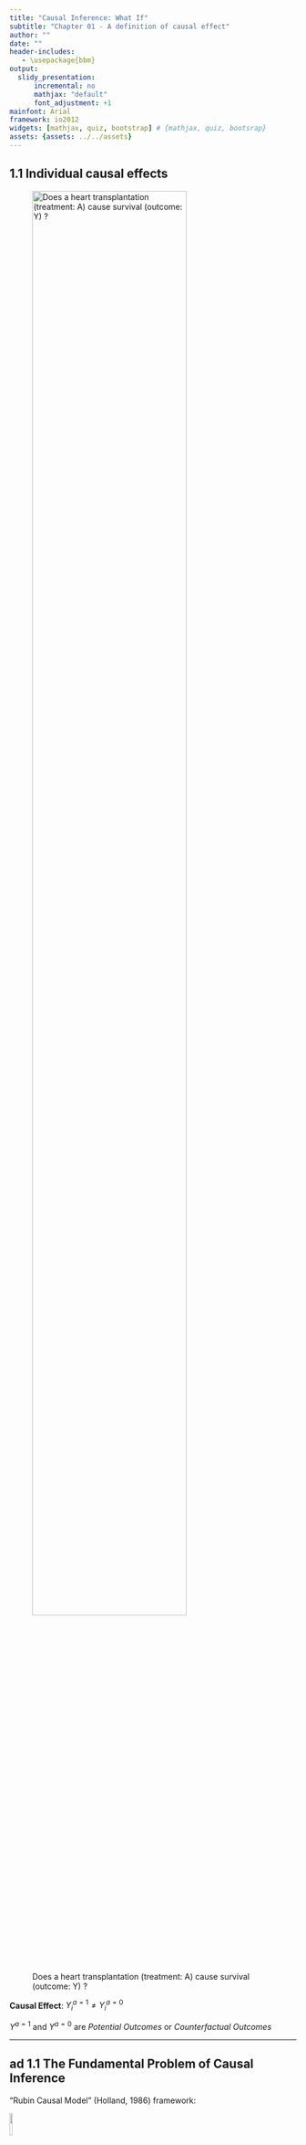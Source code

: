 ---
title: "Causal Inference: What If"
subtitle: "Chapter 01 - A definition of causal effect"
author: ""
date: ""
header-includes:
   - \usepackage{bbm}
output: 
  slidy_presentation:
      incremental: no
      mathjax: "default"
      font_adjustment: +1
mainfont: Arial
framework: io2012
widgets: [mathjax, quiz, bootstrap] # {mathjax, quiz, bootsrap}
assets: {assets: ../../assets}
---

## 1.1 Individual causal effects


![Does a heart transplantation (treatment: A) cause survival (outcome: Y) ?](Chap01_images/zeus_hera_heart_transplant.png){width=80%}

**Causal Effect**: $Y_{i}^{a=1} \neq Y_{i}^{a=0}$

$Y^{a=1}$ and $Y^{a=0}$ are *Potential Outcomes* or *Counterfactual Outcomes* 

---

## ad 1.1 The Fundamental Problem of Causal Inference

"Rubin Causal Model" (Holland, 1986) framework:

![](Chap01_images/rubin.jpg){width=10%}</center>

**Unit**: The person, place, or thing upon which a treatment will operate, at a particular time

**Treatment**: An intervention (Pearl: "we do ..."), the effects of which the investigator wishes to assess relative to no intervention

**Potential Outcomes**: The values of a unit's measurement of interest after application of the treatment and non-application of the treatment

**The Fundamental Problem of Causal Inference**: We can observe at most one of the potential outcomes for each unit.

Definitions from "Basic Concepts of Statistical Inference ofr Causal Effects in Experiments and Observational Studies"; Donald Rubin; Harvard University; 2005

## 1.2 Average causal effects

Identifying **individual causal effects** is generally not possible, but we can assess an **aggregated causal effect** - the average causal effect in a population of individuals.
<center>
![](Chap01_images/gods_heart_transplant.png){width=50%}</center>


Formal definition of the **average causal effect** in the population: $Pr[Y^{a=0}=1] \neq Pr[Y^{a=1}=1]$ <br><br>
In our example - the *null hypothesis* of no average causal effect is true: $Pr[Y^{a=0}=1] = 10/20 = Pr[Y^{a=1}=1] = 10/20$

---

## ad 1.2 Stable Unit-Treatment-Value Assumption (SUTVA)

"Rubin Causal Model" (Holland, 1986) framework:


<center>![](Chap01_images/rubin.jpg){width=10%}</center>

Two parts:
<ul>
<li> there is only **one form of the treatment** and one form of the control ("treatment variation irrelevance", by VanderWeele 2009)
<li> there is **no interference** among units ("no interaction btw units", by Cox 1958)
</ul>

---


## 1.3 Measures of causal effect

causal $H_0$: <br>
<ul>
<li> average treatment effect: $$ATE=Pr[Y^{a=1}=1]-Pr[Y^{a=0}=1]=0$$
<li> risk ratio: $$\frac{Pr[Y^{a=1}=1]}{Pr[Y^{a=0}=1]}=1$$
<li> odds ratio: $$\frac{Pr[Y^{a=1}=1]/Pr[Y^{a=1}=0]}{Pr[Y^{a=0}=1]/Pr[Y^{a=0}=0]}=1$$
</ul>

**Example**: Consider a population of 100 million patients in which 20 million would die within five years if treated (a=1), and 30 million would die within five years if untreated (a=0). This information can be summarizedin several equivalent ways:
<ul>
<li> the causal risk difference is 0.2 - 0.3 = -0.1
<li> if one treats the 100 million patients, there will be 10 million fewer deaths than if one does not treat those 100 million patients
<li> one needs to treat 100 million patients to save 10 million lives
<li> on average, one needs to treat 10 patients to save 1 life - "**number needed to treat** (NNT)"
</ul>
---

## ad 1.3 Number needed to treat (NNT)

quote: "... the only way, we are told, that physicians can understand probabilities: odds being a difficult concept only comprehensible to statisticians, bookies, puntersa and readers of the sports pages of popular newspapers..."; Statistical Issues in Drug Development; Stephen Senn; Wiley; 2007

---

## 1.4 Random variability

$1^{st}$ source of random error: **sampling variability** 
We assume *consistent* estimators $\widehat{Pr}[Y^a=1]$, but we need statitical procedures to determine the uncertainty of seeing only a limited number of individuals of our population.

$2^{nd}$ source of random error: **nondeterministic counterfactuals**
We might look at an inherent stochastic process (eg. quantum mechanics, gene expression, ...) - chapter 10.

---

## 1.5 Causation versus association
<center>
![](Chap01_images/table1_2.PNG){width=50%}</center>

$$Pr[Y=1|A=1]=7/13$$
$$Pr[Y=1|A=0]=3/7$$
We conclude that in our population treatment A and outcome Y are dependent / **associated** because $Pr[Y=1|A=1] \neq Pr[Y=1|A=0]$. <br>
Independence $Y\perp \!\!\! \perp A$ is defined as $Pr[Y=1|A=1] = Pr[Y=1|A=0]$.
---

## 1.5 Association is not Correlation
<center>
![](Chap01_images/CausationIsNotCorrelation.png){width=70%}</center>

## Example 1 of 5: "Breakthrough story in cancer research"

![](Chap01_images/theLancet.png){width=70%}

*Background*: We tested the **primary hypothesis** that breast cancer **recurrence** after potentially curative surgery is **lower with regional anaesthesia-analgesia** using paravertebral blocks and the anaesthetic propofol **than with general anaesthesia** with the volatile anaesthetic sevoflurane and opioid analgesia. <br>

*Methods*: We did a **randomised controlled trial** at **13 hospitals** in Argentina, Austria, ... Primary analyses were done under **intention-to-treat** principles. <br>

*Findings*: **Between Jan 30, 2007, and Jan 18, 2018, 2132 women were enrolled** to the study, ... Baseline characteristics were **well balanced** between study groups. Among women assigned **regional anaesthesia-analgesia, 102 (10%) recurrences** were reported, compared with **111 (10%) recurrences among those allocated general anaesthesia** (hazard ratio 0·97, 95% CI 0·74–1·28; **p=0·84**). 

*Interpretation*: In our study population, regional anaesthesia-analgesia (paravertebral block and propofol) **did not reduce breast cancer recurrence** after potentially curative surgery.. Clinicians can use regional or general anaesthesia with respect to breast cancer recurrence ... 

---

## Example 2 of 5: "predictions vs actionable insights"

On his talk about about the influence of causal inference on recommender systems (Amit Sharma; DataEngConf NYC 2016):

![](Chap01_images/reddit.png){width=100%}

Social networks like the "social-news-aggregator" platform reddit (1.65 billion comments until May 2015) provide a relevant communications platform. Therefore understanding evolution of its user community is essential for monitoring community health, predicting individual user trajectories and supporting effective reccommendations. Comment lenght served in the study of Barbosa *et.al.* (arXiv; 2015) as proxy for user effort to answer the question: "**is reddit getting worse over time?**".

---

## Example 3 of 5: "some more paradoxons..."

"A large university is interested in investigating the effects on the students of the diet provided in the university dining halls and any sex differences in these effects. Various types of data are gathered. In particular, the weight of each student at the time of his arrival in September and his weight the following June are recorded.” (Lord; 1967)

<center>![](Chap01_images/LordsParadox.png){width=40%}</center>

Figure from "Lord's Paradox Revisited - Oh Lord! Kumbaya!"; Judea Pearl; 2016

---

## Example 4 of 5: "cross-over trials & twin studies"

<center>![](Chap01_images/crossover.png){width=90%}</center>

Figure source: Verena Wally *et.al.*; Diacerein orphan drug development for epidermolysis bullosa simplex: A phase 2/3 randomized, placebo-controlled, double-blind clinical trial.; J Am Acad Dermatol.; 2018 


---

## Example 5 of 5: "Mendelian randomization as a means to find causality in oberservational data"

<center>![](Chap01_images/birth_weight_paradoxon.png){width=80%}</center>

Figure source: Sonia Hernández-Díaz *et.al.*; The Birth Weight “Paradox” Uncovered?; Americ. Journ. Epidem.; 2006

**Birth weight paradox**: "The birth-weight paradox concerns the relationship between the birth weight and mortality rate of childrenborn to tobacco smoking mothers. It is dubbed a “paradox” because, contrary to expectations, low birth-weight children born to smoking mothers have a lower infant mortality rate than the low birth weightchildren of non-smokers" ("Lord's Paradox Revisited - Oh Lord! Kumbaya!"; Judea Pearl; 2016)

**Mendelian randomization** "(MR) is a burgeoning field that involves the use of genetic variants to assess causal relationships between exposures and outcomes. MR studies can be straightforward; for example, genetic variants within or near the encoding locus that is associated with protein concentrations can help to assess their causal role in disease."; (Holmes *et.al.*; Mendelian randomization in cardiometabolic disease: challenges in evaluating causality.;Nat.Rev.Cardiology;2017)

---


